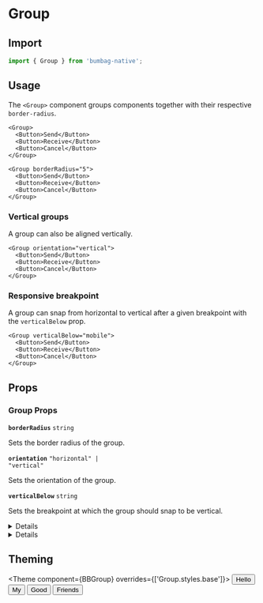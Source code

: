 
# Group

## Import

```jsx
import { Group } from 'bumbag-native';
```

## Usage

The `<Group>` component groups components together with their respective `border-radius`.

```jsx-live
<Group>
  <Button>Send</Button>
  <Button>Receive</Button>
  <Button>Cancel</Button>
</Group>
```

```jsx-live
<Group borderRadius="5">
  <Button>Send</Button>
  <Button>Receive</Button>
  <Button>Cancel</Button>
</Group>
```

### Vertical groups

A group can also be aligned vertically.

```jsx-live
<Group orientation="vertical">
  <Button>Send</Button>
  <Button>Receive</Button>
  <Button>Cancel</Button>
</Group>
```

### Responsive breakpoint

A group can snap from horizontal to vertical after a given breakpoint with the `verticalBelow` prop.

```jsx-live
<Group verticalBelow="mobile">
  <Button>Send</Button>
  <Button>Receive</Button>
  <Button>Cancel</Button>
</Group>
```

## Props

### Group Props

<!-- Automatically generated -->

**<Code fontSize="150" marginRight="major-1">borderRadius</Code>** <Code fontSize="100" palette="primary">string</Code> 

Sets the border radius of the group.

<Divider marginTop="major-2" marginBottom="major-2" />

**<Code fontSize="150" marginRight="major-1">orientation</Code>** <Code fontSize="100" palette="primary">&#34;horizontal&#34; | &#34;vertical&#34;</Code> 

Sets the orientation of the group.

<Divider marginTop="major-2" marginBottom="major-2" />

**<Code fontSize="150" marginRight="major-1">verticalBelow</Code>** <Code fontSize="100" palette="primary">string</Code> 

Sets the breakpoint at which the group should snap to be vertical.

<Divider marginTop="major-2" marginBottom="major-2" />

<details><Box use="summary" marginBottom="major-2">Inherits <strong><a href="https://reactnative.dev/docs/view">React Native's <code>View</code></a></strong> props</Box>

**<Code fontSize="150" marginRight="major-1">hitSlop</Code>** <Code fontSize="100" palette="primary">Insets</Code> 

This defines how far a touch event can start away from the view.
Typical interface guidelines recommend touch targets that are at least
30 - 40 points/density-independent pixels. If a Touchable view has
a height of 20 the touchable height can be extended to 40 with
hitSlop={{top: 10, bottom: 10, left: 0, right: 0}}
NOTE The touch area never extends past the parent view bounds and
the Z-index of sibling views always takes precedence if a touch
hits two overlapping views.

<Divider marginTop="major-2" marginBottom="major-2" />

**<Code fontSize="150" marginRight="major-1">onLayout</Code>** <Code fontSize="100" palette="primary">(event: LayoutChangeEvent) =&#62; void</Code> 

Invoked on mount and layout changes with

{nativeEvent: { layout: {x, y, width, height}}}.

<Divider marginTop="major-2" marginBottom="major-2" />

**<Code fontSize="150" marginRight="major-1">pointerEvents</Code>** <Code fontSize="100" palette="primary">&#34;auto&#34; | &#34;none&#34; | &#34;box-none&#34; | &#34;box-only&#34;</Code> 

In the absence of auto property, none is much like CSS's none value. box-none is as if you had applied the CSS class:

.box-none {
   pointer-events: none;
}
.box-none * {
   pointer-events: all;
}

box-only is the equivalent of

.box-only {
   pointer-events: all;
}
.box-only * {
   pointer-events: none;
}

But since pointerEvents does not affect layout/appearance, and we are already deviating from the spec by adding additional modes,
we opt to not include pointerEvents on style. On some platforms, we would need to implement it as a className anyways. Using style or not is an implementation detail of the platform.

<Divider marginTop="major-2" marginBottom="major-2" />

**<Code fontSize="150" marginRight="major-1">removeClippedSubviews</Code>** <Code fontSize="100" palette="primary">boolean</Code> 

This is a special performance property exposed by RCTView and is useful for scrolling content when there are many subviews,
most of which are offscreen. For this property to be effective, it must be applied to a view that contains many subviews that extend outside its bound.
The subviews must also have overflow: hidden, as should the containing view (or one of its superviews).

<Divider marginTop="major-2" marginBottom="major-2" />

**<Code fontSize="150" marginRight="major-1">style</Code>**  

<Code isBlock palette="primary" fontSize="150" padding="minor-1" marginBottom="major-2">
{`false
  | ViewStyle
  | RegisteredStyle<ViewStyle>
  | RecursiveArray<false
  | ViewStyle
  | RegisteredStyle<ViewStyle>>`}
</Code>

<Divider marginTop="major-2" marginBottom="major-2" />

**<Code fontSize="150" marginRight="major-1">testID</Code>** <Code fontSize="100" palette="primary">string</Code> 

Used to locate this view in end-to-end tests.

<Divider marginTop="major-2" marginBottom="major-2" />

**<Code fontSize="150" marginRight="major-1">nativeID</Code>** <Code fontSize="100" palette="primary">string</Code> 

Used to reference react managed views from native code.

<Divider marginTop="major-2" marginBottom="major-2" />

**<Code fontSize="150" marginRight="major-1">collapsable</Code>** <Code fontSize="100" palette="primary">boolean</Code> 

Views that are only used to layout their children or otherwise don't draw anything
may be automatically removed from the native hierarchy as an optimization.
Set this property to false to disable this optimization and ensure that this View exists in the native view hierarchy.

<Divider marginTop="major-2" marginBottom="major-2" />

**<Code fontSize="150" marginRight="major-1">needsOffscreenAlphaCompositing</Code>** <Code fontSize="100" palette="primary">boolean</Code> 

Whether this view needs to rendered offscreen and composited with an alpha in order to preserve 100% correct colors and blending behavior.
The default (false) falls back to drawing the component and its children
with an alpha applied to the paint used to draw each element instead of rendering the full component offscreen and compositing it back with an alpha value.
This default may be noticeable and undesired in the case where the View you are setting an opacity on
has multiple overlapping elements (e.g. multiple overlapping Views, or text and a background).

Rendering offscreen to preserve correct alpha behavior is extremely expensive
and hard to debug for non-native developers, which is why it is not turned on by default.
If you do need to enable this property for an animation,
consider combining it with renderToHardwareTextureAndroid if the view contents are static (i.e. it doesn't need to be redrawn each frame).
If that property is enabled, this View will be rendered off-screen once,
saved in a hardware texture, and then composited onto the screen with an alpha each frame without having to switch rendering targets on the GPU.

<Divider marginTop="major-2" marginBottom="major-2" />

**<Code fontSize="150" marginRight="major-1">renderToHardwareTextureAndroid</Code>** <Code fontSize="100" palette="primary">boolean</Code> 

Whether this view should render itself (and all of its children) into a single hardware texture on the GPU.

On Android, this is useful for animations and interactions that only modify opacity, rotation, translation, and/or scale:
in those cases, the view doesn't have to be redrawn and display lists don't need to be re-executed. The texture can just be
re-used and re-composited with different parameters. The downside is that this can use up limited video memory, so this prop should be set back to false at the end of the interaction/animation.

<Divider marginTop="major-2" marginBottom="major-2" />

**<Code fontSize="150" marginRight="major-1">focusable</Code>** <Code fontSize="100" palette="primary">boolean</Code> 

Whether this `View` should be focusable with a non-touch input device, eg. receive focus with a hardware keyboard.

<Divider marginTop="major-2" marginBottom="major-2" />

**<Code fontSize="150" marginRight="major-1">shouldRasterizeIOS</Code>** <Code fontSize="100" palette="primary">boolean</Code> 

Whether this view should be rendered as a bitmap before compositing.

On iOS, this is useful for animations and interactions that do not modify this component's dimensions nor its children;
for example, when translating the position of a static view, rasterization allows the renderer to reuse a cached bitmap of a static view
and quickly composite it during each frame.

Rasterization incurs an off-screen drawing pass and the bitmap consumes memory.
Test and measure when using this property.

<Divider marginTop="major-2" marginBottom="major-2" />

**<Code fontSize="150" marginRight="major-1">isTVSelectable</Code>** <Code fontSize="100" palette="primary">boolean</Code> 

*(Apple TV only)* When set to true, this view will be focusable
and navigable using the Apple TV remote.

<Divider marginTop="major-2" marginBottom="major-2" />

**<Code fontSize="150" marginRight="major-1">hasTVPreferredFocus</Code>** <Code fontSize="100" palette="primary">boolean</Code> 

*(Apple TV only)* May be set to true to force the Apple TV focus engine to move focus to this view.

<Divider marginTop="major-2" marginBottom="major-2" />

**<Code fontSize="150" marginRight="major-1">tvParallaxProperties</Code>**  

<Code isBlock palette="primary" fontSize="150" padding="minor-1" marginBottom="major-2">
{`{
  enabled?: boolean;
  shiftDistanceX?: number;
  shiftDistanceY?: number;
  tiltAngle?: number;
  magnification?: number;
  pressMagnification?: number;
  pressDuration?: number;
  pressDelay?: number;
}`}
</Code>

*(Apple TV only)* Object with properties to control Apple TV parallax effects.

<Divider marginTop="major-2" marginBottom="major-2" />

**<Code fontSize="150" marginRight="major-1">tvParallaxShiftDistanceX</Code>** <Code fontSize="100" palette="primary">number</Code> 

*(Apple TV only)* May be used to change the appearance of the Apple TV parallax effect when this view goes in or out of focus.  Defaults to 2.0.

<Divider marginTop="major-2" marginBottom="major-2" />

**<Code fontSize="150" marginRight="major-1">tvParallaxShiftDistanceY</Code>** <Code fontSize="100" palette="primary">number</Code> 

*(Apple TV only)* May be used to change the appearance of the Apple TV parallax effect when this view goes in or out of focus.  Defaults to 2.0.

<Divider marginTop="major-2" marginBottom="major-2" />

**<Code fontSize="150" marginRight="major-1">tvParallaxTiltAngle</Code>** <Code fontSize="100" palette="primary">number</Code> 

*(Apple TV only)* May be used to change the appearance of the Apple TV parallax effect when this view goes in or out of focus.  Defaults to 0.05.

<Divider marginTop="major-2" marginBottom="major-2" />

**<Code fontSize="150" marginRight="major-1">tvParallaxMagnification</Code>** <Code fontSize="100" palette="primary">number</Code> 

*(Apple TV only)* May be used to change the appearance of the Apple TV parallax effect when this view goes in or out of focus.  Defaults to 1.0.

<Divider marginTop="major-2" marginBottom="major-2" />

**<Code fontSize="150" marginRight="major-1">onStartShouldSetResponder</Code>** <Code fontSize="100" palette="primary">(event: GestureResponderEvent) =&#62; boolean</Code> 

Does this view want to become responder on the start of a touch?

<Divider marginTop="major-2" marginBottom="major-2" />

**<Code fontSize="150" marginRight="major-1">onMoveShouldSetResponder</Code>** <Code fontSize="100" palette="primary">(event: GestureResponderEvent) =&#62; boolean</Code> 

Called for every touch move on the View when it is not the responder: does this view want to "claim" touch responsiveness?

<Divider marginTop="major-2" marginBottom="major-2" />

**<Code fontSize="150" marginRight="major-1">onResponderEnd</Code>** <Code fontSize="100" palette="primary">(event: GestureResponderEvent) =&#62; void</Code> 

If the View returns true and attempts to become the responder, one of the following will happen:

<Divider marginTop="major-2" marginBottom="major-2" />

**<Code fontSize="150" marginRight="major-1">onResponderGrant</Code>** <Code fontSize="100" palette="primary">(event: GestureResponderEvent) =&#62; void</Code> 

The View is now responding for touch events.
This is the time to highlight and show the user what is happening

<Divider marginTop="major-2" marginBottom="major-2" />

**<Code fontSize="150" marginRight="major-1">onResponderReject</Code>** <Code fontSize="100" palette="primary">(event: GestureResponderEvent) =&#62; void</Code> 

Something else is the responder right now and will not release it

<Divider marginTop="major-2" marginBottom="major-2" />

**<Code fontSize="150" marginRight="major-1">onResponderMove</Code>** <Code fontSize="100" palette="primary">(event: GestureResponderEvent) =&#62; void</Code> 

The user is moving their finger

<Divider marginTop="major-2" marginBottom="major-2" />

**<Code fontSize="150" marginRight="major-1">onResponderRelease</Code>** <Code fontSize="100" palette="primary">(event: GestureResponderEvent) =&#62; void</Code> 

Fired at the end of the touch, ie "touchUp"

<Divider marginTop="major-2" marginBottom="major-2" />

**<Code fontSize="150" marginRight="major-1">onResponderStart</Code>** <Code fontSize="100" palette="primary">(event: GestureResponderEvent) =&#62; void</Code> 

<Divider marginTop="major-2" marginBottom="major-2" />

**<Code fontSize="150" marginRight="major-1">onResponderTerminationRequest</Code>** <Code fontSize="100" palette="primary">(event: GestureResponderEvent) =&#62; boolean</Code> 

Something else wants to become responder.
Should this view release the responder? Returning true allows release

<Divider marginTop="major-2" marginBottom="major-2" />

**<Code fontSize="150" marginRight="major-1">onResponderTerminate</Code>** <Code fontSize="100" palette="primary">(event: GestureResponderEvent) =&#62; void</Code> 

The responder has been taken from the View.
Might be taken by other views after a call to onResponderTerminationRequest,
or might be taken by the OS without asking (happens with control center/ notification center on iOS)

<Divider marginTop="major-2" marginBottom="major-2" />

**<Code fontSize="150" marginRight="major-1">onStartShouldSetResponderCapture</Code>** <Code fontSize="100" palette="primary">(event: GestureResponderEvent) =&#62; boolean</Code> 

onStartShouldSetResponder and onMoveShouldSetResponder are called with a bubbling pattern,
where the deepest node is called first.
That means that the deepest component will become responder when multiple Views return true for *ShouldSetResponder handlers.
This is desirable in most cases, because it makes sure all controls and buttons are usable.

However, sometimes a parent will want to make sure that it becomes responder.
This can be handled by using the capture phase.
Before the responder system bubbles up from the deepest component,
it will do a capture phase, firing on*ShouldSetResponderCapture.
So if a parent View wants to prevent the child from becoming responder on a touch start,
it should have a onStartShouldSetResponderCapture handler which returns true.

<Divider marginTop="major-2" marginBottom="major-2" />

**<Code fontSize="150" marginRight="major-1">onMoveShouldSetResponderCapture</Code>** <Code fontSize="100" palette="primary">(event: GestureResponderEvent) =&#62; boolean</Code> 

onStartShouldSetResponder and onMoveShouldSetResponder are called with a bubbling pattern,
where the deepest node is called first.
That means that the deepest component will become responder when multiple Views return true for *ShouldSetResponder handlers.
This is desirable in most cases, because it makes sure all controls and buttons are usable.

However, sometimes a parent will want to make sure that it becomes responder.
This can be handled by using the capture phase.
Before the responder system bubbles up from the deepest component,
it will do a capture phase, firing on*ShouldSetResponderCapture.
So if a parent View wants to prevent the child from becoming responder on a touch start,
it should have a onStartShouldSetResponderCapture handler which returns true.

<Divider marginTop="major-2" marginBottom="major-2" />

**<Code fontSize="150" marginRight="major-1">onTouchStart</Code>** <Code fontSize="100" palette="primary">(event: GestureResponderEvent) =&#62; void</Code> 

<Divider marginTop="major-2" marginBottom="major-2" />

**<Code fontSize="150" marginRight="major-1">onTouchMove</Code>** <Code fontSize="100" palette="primary">(event: GestureResponderEvent) =&#62; void</Code> 

<Divider marginTop="major-2" marginBottom="major-2" />

**<Code fontSize="150" marginRight="major-1">onTouchEnd</Code>** <Code fontSize="100" palette="primary">(event: GestureResponderEvent) =&#62; void</Code> 

<Divider marginTop="major-2" marginBottom="major-2" />

**<Code fontSize="150" marginRight="major-1">onTouchCancel</Code>** <Code fontSize="100" palette="primary">(event: GestureResponderEvent) =&#62; void</Code> 

<Divider marginTop="major-2" marginBottom="major-2" />

**<Code fontSize="150" marginRight="major-1">onTouchEndCapture</Code>** <Code fontSize="100" palette="primary">(event: GestureResponderEvent) =&#62; void</Code> 

<Divider marginTop="major-2" marginBottom="major-2" />

**<Code fontSize="150" marginRight="major-1">accessible</Code>** <Code fontSize="100" palette="primary">boolean</Code> 

When true, indicates that the view is an accessibility element.
By default, all the touchable elements are accessible.

<Divider marginTop="major-2" marginBottom="major-2" />

**<Code fontSize="150" marginRight="major-1">accessibilityActions</Code>**  

<Code isBlock palette="primary" fontSize="150" padding="minor-1" marginBottom="major-2">
{`readonly Readonly<{ name: string; label?: string; }>[]`}
</Code>

Provides an array of custom actions available for accessibility.

<Divider marginTop="major-2" marginBottom="major-2" />

**<Code fontSize="150" marginRight="major-1">accessibilityLabel</Code>** <Code fontSize="100" palette="primary">string</Code> 

Overrides the text that's read by the screen reader when the user interacts with the element. By default, the
label is constructed by traversing all the children and accumulating all the Text nodes separated by space.

<Divider marginTop="major-2" marginBottom="major-2" />

**<Code fontSize="150" marginRight="major-1">accessibilityRole</Code>**  

<Code isBlock palette="primary" fontSize="150" padding="minor-1" marginBottom="major-2">
{`"none"
  | "text"
  | "search"
  | "button"
  | "link"
  | "menu"
  | "alert"
  | "checkbox"
  | "radio"
  | "image"
  | "keyboardkey"
  | "adjustable"
  | "imagebutton"
  | "header"
  | "summary"
  | "combobox"
  | ... 10 more ...
  | "toolbar"`}
</Code>

Accessibility Role tells a person using either VoiceOver on iOS or TalkBack on Android the type of element that is focused on.

<Divider marginTop="major-2" marginBottom="major-2" />

**<Code fontSize="150" marginRight="major-1">accessibilityState</Code>** <Code fontSize="100" palette="primary">AccessibilityState</Code> 

Accessibility State tells a person using either VoiceOver on iOS or TalkBack on Android the state of the element currently focused on.

<Divider marginTop="major-2" marginBottom="major-2" />

**<Code fontSize="150" marginRight="major-1">accessibilityHint</Code>** <Code fontSize="100" palette="primary">string</Code> 

An accessibility hint helps users understand what will happen when they perform an action on the accessibility element when that result is not obvious from the accessibility label.

<Divider marginTop="major-2" marginBottom="major-2" />

**<Code fontSize="150" marginRight="major-1">accessibilityValue</Code>** <Code fontSize="100" palette="primary">AccessibilityValue</Code> 

Represents the current value of a component. It can be a textual description of a component's value, or for range-based components, such as sliders and progress bars,
it contains range information (minimum, current, and maximum).

<Divider marginTop="major-2" marginBottom="major-2" />

**<Code fontSize="150" marginRight="major-1">onAccessibilityAction</Code>** <Code fontSize="100" palette="primary">(event: AccessibilityActionEvent) =&#62; void</Code> 

When `accessible` is true, the system will try to invoke this function when the user performs an accessibility custom action.

<Divider marginTop="major-2" marginBottom="major-2" />

**<Code fontSize="150" marginRight="major-1">accessibilityLiveRegion</Code>** <Code fontSize="100" palette="primary">&#34;none&#34; | &#34;assertive&#34; | &#34;polite&#34;</Code> 

Indicates to accessibility services whether the user should be notified when this view changes.
Works for Android API >= 19 only.
See http://developer.android.com/reference/android/view/View.html#attr_android:accessibilityLiveRegion for references.

<Divider marginTop="major-2" marginBottom="major-2" />

**<Code fontSize="150" marginRight="major-1">importantForAccessibility</Code>** <Code fontSize="100" palette="primary">&#34;auto&#34; | &#34;yes&#34; | &#34;no&#34; | &#34;no-hide-descendants&#34;</Code> 

Controls how view is important for accessibility which is if it fires accessibility events
and if it is reported to accessibility services that query the screen.
Works for Android only. See http://developer.android.com/reference/android/R.attr.html#importantForAccessibility for references.

Possible values:
      'auto' - The system determines whether the view is important for accessibility - default (recommended).
      'yes' - The view is important for accessibility.
      'no' - The view is not important for accessibility.
      'no-hide-descendants' - The view is not important for accessibility, nor are any of its descendant views.

<Divider marginTop="major-2" marginBottom="major-2" />

**<Code fontSize="150" marginRight="major-1">accessibilityElementsHidden</Code>** <Code fontSize="100" palette="primary">boolean</Code> 

A Boolean value indicating whether the accessibility elements contained within this accessibility element
are hidden to the screen reader.

<Divider marginTop="major-2" marginBottom="major-2" />

**<Code fontSize="150" marginRight="major-1">accessibilityViewIsModal</Code>** <Code fontSize="100" palette="primary">boolean</Code> 

A Boolean value indicating whether VoiceOver should ignore the elements within views that are siblings of the receiver.

<Divider marginTop="major-2" marginBottom="major-2" />

**<Code fontSize="150" marginRight="major-1">onAccessibilityEscape</Code>** <Code fontSize="100" palette="primary">() =&#62; void</Code> 

When accessibile is true, the system will invoke this function when the user performs the escape gesture (scrub with two fingers).

<Divider marginTop="major-2" marginBottom="major-2" />

**<Code fontSize="150" marginRight="major-1">onAccessibilityTap</Code>** <Code fontSize="100" palette="primary">() =&#62; void</Code> 

When `accessible` is true, the system will try to invoke this function when the user performs accessibility tap gesture.

<Divider marginTop="major-2" marginBottom="major-2" />

**<Code fontSize="150" marginRight="major-1">onMagicTap</Code>** <Code fontSize="100" palette="primary">() =&#62; void</Code> 

When accessible is true, the system will invoke this function when the user performs the magic tap gesture.

<Divider marginTop="major-2" marginBottom="major-2" />

**<Code fontSize="150" marginRight="major-1">accessibilityIgnoresInvertColors</Code>** <Code fontSize="100" palette="primary">boolean</Code> 

https://reactnative.dev/docs/accessibility#accessibilityignoresinvertcolorsios

<Divider marginTop="major-2" marginBottom="major-2" />

</details>
            

<details><Box use="summary" marginBottom="major-2">Inherits <strong><code>Box</code></strong> props</Box>

**<Code fontSize="150" marginRight="major-1">animated</Code>** <Code fontSize="100" palette="primary">boolean</Code> 

<Divider marginTop="major-2" marginBottom="major-2" />

**<Code fontSize="150" marginRight="major-1">children</Code>**  

<Code isBlock palette="primary" fontSize="150" padding="minor-1" marginBottom="major-2">
{`string
  | number
  | boolean
  | {}
  | ReactElement<any, string
  | ((props: any) => ReactElement<any, string
  | ...
  | (new (props: any) => Component<any, any, any>)>)
  | (new (props: any) => Component<...>)>
  | ReactNodeArray
  | ReactPortal
  | ((props: BoxProps) => ReactNode)`}
</Code>

<Divider marginTop="major-2" marginBottom="major-2" />

**<Code fontSize="150" marginRight="major-1">alignX</Code>** <Code fontSize="100" palette="primary">&#34;right&#34; | &#34;left&#34; | &#34;center&#34;</Code> 

<Divider marginTop="major-2" marginBottom="major-2" />

**<Code fontSize="150" marginRight="major-1">alignY</Code>** <Code fontSize="100" palette="primary">&#34;top&#34; | &#34;bottom&#34; | &#34;center&#34;</Code> 

<Divider marginTop="major-2" marginBottom="major-2" />

**<Code fontSize="150" marginRight="major-1">altitude</Code>** <Code fontSize="100" palette="primary">string</Code> 

<Divider marginTop="major-2" marginBottom="major-2" />

**<Code fontSize="150" marginRight="major-1">variant</Code>** <Code fontSize="100" palette="primary">string</Code> 

<Divider marginTop="major-2" marginBottom="major-2" />

**<Code fontSize="150" marginRight="major-1">colorMode</Code>** <Code fontSize="100" palette="primary">string</Code> 

<Divider marginTop="major-2" marginBottom="major-2" />

**<Code fontSize="150" marginRight="major-1">disabled</Code>** <Code fontSize="100" palette="primary">boolean</Code> 

<Divider marginTop="major-2" marginBottom="major-2" />

**<Code fontSize="150" marginRight="major-1">overrides</Code>**  

<Code isBlock palette="primary" fontSize="150" padding="minor-1" marginBottom="major-2">
{`{
  altitudes?: AltitudesThemeConfig;
  borders?: any;
  borderRadii?: any;
  breakpoints?: {
    ios?: BreakpointsThemeConfig;
    android?: BreakpointsThemeConfig;
    web?: BreakpointsThemeConfig
  }; ... 34 more ...;
  Text?: TextThemeConfig;
}`}
</Code>

<Divider marginTop="major-2" marginBottom="major-2" />

**<Code fontSize="150" marginRight="major-1">elementRef</Code>** <Code fontSize="100" palette="primary">((instance: any) =&#62; void) | RefObject&#60;any&#62;</Code> 

<Divider marginTop="major-2" marginBottom="major-2" />

**<Code fontSize="150" marginRight="major-1">themeKey</Code>** <Code fontSize="100" palette="primary">string</Code> 

<Divider marginTop="major-2" marginBottom="major-2" />

</details>
            

## Theming

<Theme
  component={BBGroup}
  overrides={['Group.styles.base']}>
  <Button>Hello</Button>
  <Button>My</Button>
  <Button>Good</Button>
  <Button>Friends</Button>
</Theme>
